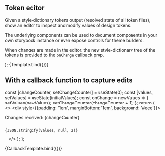 

<Meta title="Public API/TokenEditor" component={TokenEditor} />

## Token editor

Given a style-dictionary tokens output (resolved state of all token files), show an
editor to inspect and modify values of design tokens.

The underlying components can be used to document components in your own storybook
instance or even expose controls for theme builders.

When changes are made in the editor, the new style-dictionary tree of the tokens is
provided to the `onChange` callback prop.

  <TokenEditor tokens={tokens} initialValues={initialValues} />
);

<Canvas>
  <Story
    name="Default"
    args={{
      tokens: ofDesignTokens,
      initialValues: {
        of: {
          button: {
            primary: {
              bg: {value: '#0177b2'},
            },
          },
        },
      },
    }}
  >
    {Template.bind({})}
  </Story>
</Canvas>

<ArgsTable of={TokenEditor} />

## With a callback function to capture edits

  const [changeCounter, setChangeCounter] = useState(0);
  const [values, setValues] = useState(initialValues);
  const onChange = newValues => {
    setValues(newValues);
    setChangeCounter(changeCounter + 1);
  };
  return (
    <>
      <div style={{padding: '1em', marginBottom: '1em', background: '#eee'}}>
        <div>Changes received: {changeCounter}</div>
        <code>
          <pre>{JSON.stringify(values, null, 2)}</pre>
        </code>
      </div>
      <TokenEditor tokens={tokens} initialValues={initialValues} onChange={onChange} />
    </>
  );
};

<Canvas>
  <Story
    name="onChange callback"
    args={{
      tokens: ofDesignTokens,
      initialValues: {
        of: {
          button: {
            primary: {
              bg: {value: '#0177b2'},
            },
          },
        },
      },
    }}
  >
    {CallbackTemplate.bind({})}
  </Story>
</Canvas>
